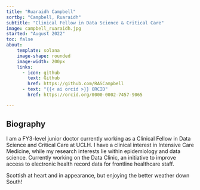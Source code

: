 ```yaml
---
title: "Ruaraidh Campbell"
sortby: "Campbell, Ruaraidh"
subtitle: "Clinical Fellow in Data Science & Critical Care"
image: campbell_ruaraidh.jpg
started: "August 2022"
toc: false
about:
    template: solana
    image-shape: rounded
    image-width: 200px
    links:
      - icon: github
        text: Github
        href: https://github.com/RASCampbell
      - text: "{{< ai orcid >}} ORCID"
        href: https://orcid.org/0000-0002-7457-9065

---
```


## Biography

I am a FY3-level junior doctor currently working as a Clinical Fellow in Data Science and Critical Care at UCLH. I have a clinical interest in Intensive Care Medicine, while my research interests lie within epidemiology and data science. Currently working on the Data Clinic, an initiative to improve access to electronic health record data for frontline healthcare staff.

Scottish at heart and in appearance, but enjoying the better weather down South! 

